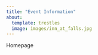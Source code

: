 ```yaml
---
title: "Event Information"
about:
  template: trestles
  image: images/inn_at_falls.jpg
---
```


Homepage